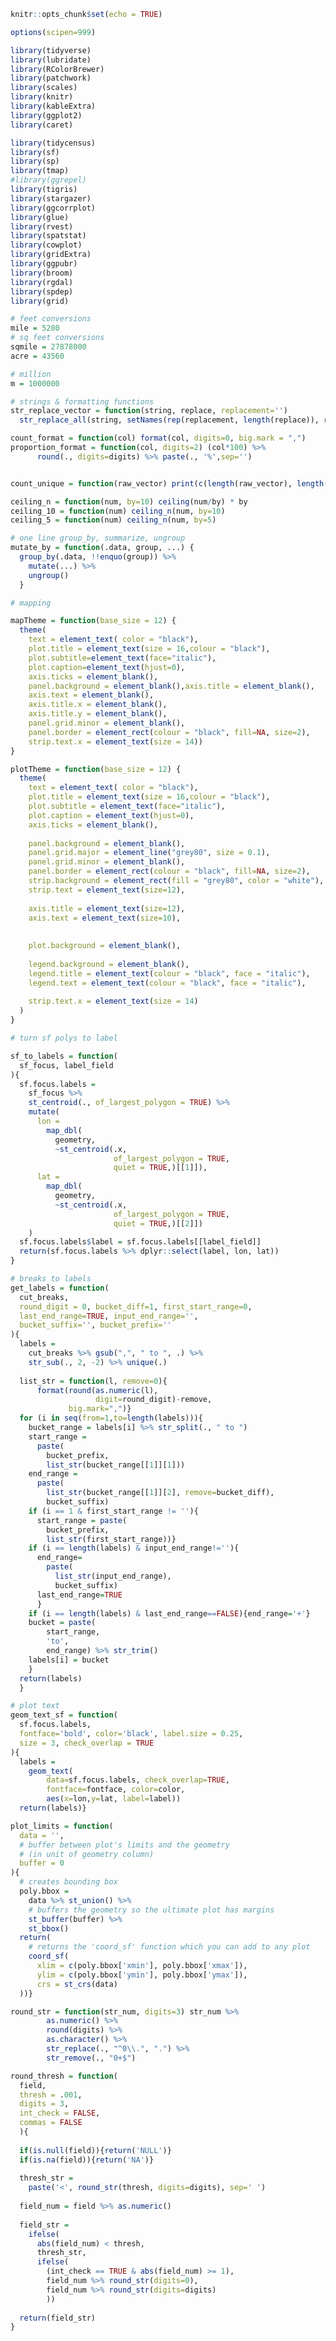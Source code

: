 
```r
knitr::opts_chunk$set(echo = TRUE)

options(scipen=999)

library(tidyverse)
library(lubridate)
library(RColorBrewer)
library(patchwork)
library(scales)
library(knitr)
library(kableExtra)
library(ggplot2)
library(caret)

library(tidycensus)
library(sf)
library(sp)
library(tmap)
#library(ggrepel)
library(tigris)
library(stargazer)
library(ggcorrplot)
library(glue)
library(rvest)
library(spatstat)
library(cowplot)
library(gridExtra)
library(ggpubr)
library(broom)
library(rgdal)
library(spdep)
library(grid)

```

``` r
# feet conversions
mile = 5280
# sq feet conversions
sqmile = 27878000
acre = 43560

# million
m = 1000000

# strings & formatting functions
str_replace_vector = function(string, replace, replacement='') 
  str_replace_all(string, setNames(rep(replacement, length(replace)), replace))

count_format = function(col) format(col, digits=0, big.mark = ",")
proportion_format = function(col, digits=2) (col*100) %>%
      round(., digits=digits) %>% paste(., '%',sep='')


count_unique = function(raw_vector) print(c(length(raw_vector), length(unique(raw_vector))))

ceiling_n = function(num, by=10) ceiling(num/by) * by
ceiling_10 = function(num) ceiling_n(num, by=10)
ceiling_5 = function(num) ceiling_n(num, by=5)

# one line group_by, summarize, ungroup
mutate_by = function(.data, group, ...) {
  group_by(.data, !!enquo(group)) %>%
    mutate(...) %>%
    ungroup()
  }

# mapping

mapTheme = function(base_size = 12) {
  theme(
    text = element_text( color = "black"),
    plot.title = element_text(size = 16,colour = "black"),
    plot.subtitle=element_text(face="italic"),
    plot.caption=element_text(hjust=0),
    axis.ticks = element_blank(),
    panel.background = element_blank(),axis.title = element_blank(),
    axis.text = element_blank(),
    axis.title.x = element_blank(),
    axis.title.y = element_blank(),
    panel.grid.minor = element_blank(),
    panel.border = element_rect(colour = "black", fill=NA, size=2),
    strip.text.x = element_text(size = 14))
}

plotTheme = function(base_size = 12) {
  theme(
    text = element_text( color = "black"),
    plot.title = element_text(size = 16,colour = "black"),
    plot.subtitle = element_text(face="italic"),
    plot.caption = element_text(hjust=0),
    axis.ticks = element_blank(),
    
    panel.background = element_blank(),
    panel.grid.major = element_line("grey80", size = 0.1),
    panel.grid.minor = element_blank(),
    panel.border = element_rect(colour = "black", fill=NA, size=2),
    strip.background = element_rect(fill = "grey80", color = "white"),
    strip.text = element_text(size=12),
    
    axis.title = element_text(size=12),
    axis.text = element_text(size=10),
    
    
    plot.background = element_blank(),
    
    legend.background = element_blank(),
    legend.title = element_text(colour = "black", face = "italic"),
    legend.text = element_text(colour = "black", face = "italic"),
    
    strip.text.x = element_text(size = 14)
  )
}

# turn sf polys to label

sf_to_labels = function(
  sf_focus, label_field
){
  sf.focus.labels = 
    sf_focus %>%
    st_centroid(., of_largest_polygon = TRUE) %>% 
    mutate(
      lon = 
        map_dbl(
          geometry,
          ~st_centroid(.x, 
                       of_largest_polygon = TRUE,
                       quiet = TRUE,)[[1]]),
      lat = 
        map_dbl(
          geometry, 
          ~st_centroid(.x, 
                       of_largest_polygon = TRUE, 
                       quiet = TRUE,)[[2]])
    )
  sf.focus.labels$label = sf.focus.labels[[label_field]]
  return(sf.focus.labels %>% dplyr::select(label, lon, lat))
}

# breaks to labels
get_labels = function(
  cut_breaks, 
  round_digit = 0, bucket_diff=1, first_start_range=0,
  last_end_range=TRUE, input_end_range='', 
  bucket_suffix='', bucket_prefix=''
){
  labels = 
    cut_breaks %>% gsub(",", " to ", .) %>% 
    str_sub(., 2, -2) %>% unique(.)
  
  list_str = function(l, remove=0){
      format(round(as.numeric(l), 
                   digit=round_digit)-remove, 
             big.mark=",")}
  for (i in seq(from=1,to=length(labels))){
    bucket_range = labels[i] %>% str_split(., " to ")
    start_range = 
      paste(
        bucket_prefix, 
        list_str(bucket_range[[1]][1]))
    end_range = 
      paste(
        list_str(bucket_range[[1]][2], remove=bucket_diff), 
        bucket_suffix)
    if (i == 1 & first_start_range != ''){
      start_range = paste(
        bucket_prefix, 
        list_str(first_start_range))}
    if (i == length(labels) & input_end_range!=''){
      end_range=
        paste(
          list_str(input_end_range), 
          bucket_suffix)
      last_end_range=TRUE
      }
    if (i == length(labels) & last_end_range==FALSE){end_range='+'}
    bucket = paste(
        start_range, 
        'to', 
        end_range) %>% str_trim()
    labels[i] = bucket
    }
  return(labels)
  }

# plot text 
geom_text_sf = function(
  sf.focus.labels,
  fontface='bold', color='black', label.size = 0.25,
  size = 3, check_overlap = TRUE
){
  labels = 
    geom_text(
        data=sf.focus.labels, check_overlap=TRUE,
        fontface=fontface, color=color,
        aes(x=lon,y=lat, label=label))
  return(labels)}

plot_limits = function(
  data = '',
  # buffer between plot's limits and the geometry 
  # (in unit of geometry column)
  buffer = 0
){
  # creates bounding box
  poly.bbox =
    data %>% st_union() %>%
    # buffers the geometry so the ultimate plot has margins
    st_buffer(buffer) %>%
    st_bbox()
  return(
    # returns the 'coord_sf' function which you can add to any plot
    coord_sf(
      xlim = c(poly.bbox['xmin'], poly.bbox['xmax']),
      ylim = c(poly.bbox['ymin'], poly.bbox['ymax']),
      crs = st_crs(data)
  ))}

```


```r

round_str = function(str_num, digits=3) str_num %>% 
        as.numeric() %>%
        round(digits) %>% 
        as.character() %>% 
        str_replace(., "^0\\.", ".") %>%
        str_remove(., "0+$")

round_thresh = function(
  field,
  thresh = .001,
  digits = 3,
  int_check = FALSE,
  commas = FALSE
  ){
  
  if(is.null(field)){return('NULL')}
  if(is.na(field)){return('NA')}
  
  thresh_str = 
    paste('<', round_str(thresh, digits=digits), sep=' ')
  
  field_num = field %>% as.numeric()
  
  field_str = 
    ifelse(
      abs(field_num) < thresh,
      thresh_str,
      ifelse(
        (int_check == TRUE & abs(field_num) >= 1),
        field_num %>% round_str(digits=0),
        field_num %>% round_str(digits=digits)
        ))
  
  return(field_str)
}

```
